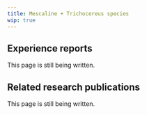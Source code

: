 ---
title: Mescaline + Trichocereus species
wip: true
---

## Experience reports

This page is still being written.

## Related research publications

This page is still being written.

